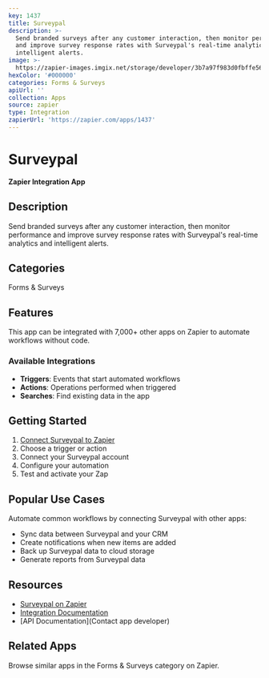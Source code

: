 ```yaml
---
key: 1437
title: Surveypal
description: >-
  Send branded surveys after any customer interaction, then monitor performance
  and improve survey response rates with Surveypal's real-time analytics and
  intelligent alerts.
image: >-
  https://zapier-images.imgix.net/storage/developer/3b7a97f983d0fbffe563bfaa28188205.png?auto=format%2Ccompress&ixlib=python-3.0.0&q=50
hexColor: '#000000'
categories: Forms & Surveys
apiUrl: ''
collection: Apps
source: zapier
type: Integration
zapierUrl: 'https://zapier.com/apps/1437'
---
```

# Surveypal

**Zapier Integration App**

## Description

Send branded surveys after any customer interaction, then monitor performance and improve survey response rates with Surveypal's real-time analytics and intelligent alerts.

## Categories

Forms & Surveys

## Features

This app can be integrated with 7,000+ other apps on Zapier to automate workflows without code.

### Available Integrations

- **Triggers**: Events that start automated workflows
- **Actions**: Operations performed when triggered
- **Searches**: Find existing data in the app

## Getting Started

1. [Connect Surveypal to Zapier](https://zapier.com/apps/1437)
2. Choose a trigger or action
3. Connect your Surveypal account
4. Configure your automation
5. Test and activate your Zap

## Popular Use Cases

Automate common workflows by connecting Surveypal with other apps:

- Sync data between Surveypal and your CRM
- Create notifications when new items are added
- Back up Surveypal data to cloud storage
- Generate reports from Surveypal data

## Resources

- [Surveypal on Zapier](https://zapier.com/apps/1437)
- [Integration Documentation](https://zapier.com/apps/1437/integrations)
- [API Documentation](Contact app developer)

## Related Apps

Browse similar apps in the Forms & Surveys category on Zapier.
